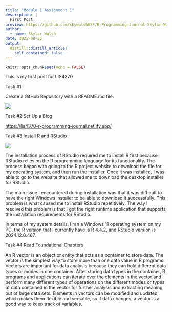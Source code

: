 ```yaml
---
title: "Module 1 Assignment 1"
description: |
  First Post.
preview: https://github.com/skywalshUSF/R-Programming-Journal-Skylar-Walsh/blob/main/_posts/2025-08-25-module-1-assignment-1/githubrepo.png?raw=true
author:
  - name: Skylar Walsh
date: 2025-08-25
output:
  distill::distill_article:
    self_contained: false
---
```


```r
knitr::opts_chunk$set(echo = FALSE)
```

This is my first post for LIS4370

Task #1

Create a GitHub Repository with a README.md file:

![](githubrepo.png)

Task #2 Set Up a Blog

<https://lis4370-r-programming-journal.netlify.app/>

Task #3 Install R and RStudio

![](rstudio_console.png)

The installation process of RStudio required me to install R first because
RStudio relies on the R programming language for its functionality. The process
began with going to the R project website to download the file for my operating
system, and then run the installer. Once it was installed, I was able to go to
the website that allowed me to download the desktop installer for RStudio.

The main issue I encountered during installation was that it was difficult to
have the right Windows installer to be able to download it successfully. This
problem is what caused me to install RStudio repetitively. The way I resolved
this problem is that I got the right runtime application that supports the
installation requirements for RStudio. 

In terms of my system details, I ran a Windows 11 operating system on my PC, the
R version that I currently have is R 4.4.2, and RStudio version is 2024.12.0.467.

Task #4 Read Foundational Chapters

An R vector is an object or entity that acts as a container to store data. The
vector is the simplest way to store more than one data value in R programs.
Vectors are important for data analysis because they can hold different data
types or modes in one container. After storing data types in the container, R
programs and applications can iterate over the elements in the vector and
perform many different types of operations on the different modes or types of
data contained in the vector for further analysis and extracting meaning out of
large data sets. Elements in vectors can be modified and updated, which makes
them flexible and versatile, so if data changes, a vector is a good way to keep
track of variables.

